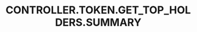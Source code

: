 ---
title: 'CONTROLLER.TOKEN.GET_TOP_HOLDERS.SUMMARY'
openapi: '/en/api-reference/openapi-en.json GET /token/{chain}/{tokenAddress}/topHolders'
---
